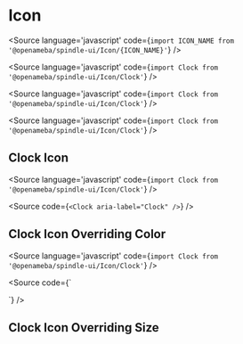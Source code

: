 
<Meta of={indexStories} />

# Icon

<Source
  language='javascript'
  code={`import ICON_NAME from '@openameba/spindle-ui/Icon/{ICON_NAME}'`}
/>

<Source
  language='javascript'
  code={`import Clock from '@openameba/spindle-ui/Icon/Clock'`}
/>

<Source
  language='javascript'
  code={`import Clock from '@openameba/spindle-ui/Icon/Clock'`}
/>

<Source
  language='javascript'
  code={`import Clock from '@openameba/spindle-ui/Icon/Clock'`}
/>

## Clock Icon

<Story of={indexStories.ClockIcon} />

<Source
  language='javascript'
  code={`import Clock from '@openameba/spindle-ui/Icon/Clock'`}
/>

<Source
  code={`
<Clock aria-label="Clock" />
  `}
/>

## Clock Icon Overriding Color

<Story of={indexStories.ClockIconOverridingColor} />

<Source
  language='javascript'
  code={`import Clock from '@openameba/spindle-ui/Icon/Clock'`}
/>

<Source
  code={`
<p style={{ color: 'green' }}>
  <Clock aria-label="Clock" />
</p>
  `}
/>

## Clock Icon Overriding Size

<Story of={indexStories.ClockIconOverridingSize} />

